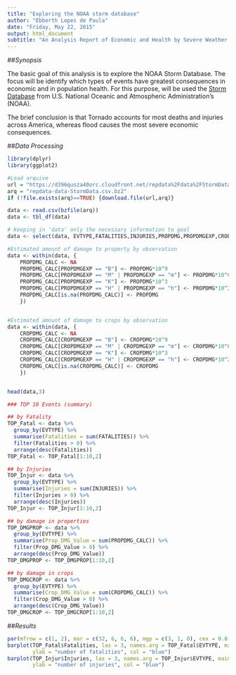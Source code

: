 ```yaml
---
title: "Exploring the NOAA storm database"
author: "Ebberth Lopes de Paula"
date: "Friday, May 22, 2015"
output: html_document
subtitle: "An Analysis Report of Economic and Health by Severe Weather Events"
---
```




##*Synopsis*

The basic goal of this analysis is to explore the NOAA Storm Database.
The focus will be identify which types of events have greatest consequences in economic and in population health.
For this purpose, will be used the [Storm Database](https:\\396qusza40orc.cloudfront.net\repdata%2Fdata%2FStormData.csv.bz2) from U.S. National Oceanic and Atmospheric Administration's (NOAA).

The brief conclusion is that Tornado accounts for most deaths and injuries across America, whereas flood causes the most severe economic consequences.

##*Data Processing*


```r
library(dplyr)
library(ggplot2)

#Load arquive
url = "https://d396qusza40orc.cloudfront.net/repdata%2Fdata%2FStormData.csv.bz2"
arq = "repdata-data-StormData.csv.bz2"
if (!file.exists(arq)==TRUE) {download.file(url,arq)}

data <- read.csv(bzfile(arq))
data <- tbl_df(data)

# Keeping in 'data' only the necessary information to goal
data <- select(data, EVTYPE,FATALITIES,INJURIES,PROPDMG,PROPDMGEXP,CROPDMG,CROPDMGEXP)

#Estimated amount of damage to property by observation
data <- within(data, {
    PROPDMG_CALC <- NA
    PROPDMG_CALC[PROPDMGEXP == "B"] <- PROPDMG*10^9
    PROPDMG_CALC[PROPDMGEXP == "M" | PROPDMGEXP == "m"] <- PROPDMG*10^6
    PROPDMG_CALC[PROPDMGEXP == "K"] <- PROPDMG*10^3
    PROPDMG_CALC[PROPDMGEXP == "H" | PROPDMGEXP == "h"] <- PROPDMG*10^2
    PROPDMG_CALC[is.na(PROPDMG_CALC)] <- PROPDMG
    })


#Estimated amount of damage to crops by observation
data <- within(data, {
    CROPDMG_CALC <- NA
    CROPDMG_CALC[CROPDMGEXP == "B"] <- CROPDMG*10^9
    CROPDMG_CALC[CROPDMGEXP == "M" | CROPDMGEXP == "m"] <- CROPDMG*10^6
    CROPDMG_CALC[CROPDMGEXP == "K"] <- CROPDMG*10^3
    CROPDMG_CALC[CROPDMGEXP == "H" | CROPDMGEXP == "h"] <- CROPDMG*10^2
    CROPDMG_CALC[is.na(CROPDMG_CALC)] <- CROPDMG
    })


head(data,3)

### TOP 10 Events (summary)

## by Fatality
TOP_Fatal <- data %>%
  group_by(EVTYPE) %>%
  summarise(Fatalities = sum(FATALITIES)) %>%
  filter(Fatalities > 0) %>%
  arrange(desc(Fatalities))
TOP_Fatal <- TOP_Fatal[1:10,2]

## by Injuries
TOP_Injur <- data %>%
  group_by(EVTYPE) %>%
  summarise(Injuries = sum(INJURIES)) %>%
  filter(Injuries > 0) %>%
  arrange(desc(Injuries))
TOP_Injur <- TOP_Injur[1:10,2]

## by damage in properties
TOP_DMGPROP <- data %>%
  group_by(EVTYPE) %>%
  summarise(Prop_DMG_Value = sum(PROPDMG_CALC)) %>%
  filter(Prop_DMG_Value > 0) %>%
  arrange(desc(Prop_DMG_Value))
TOP_DMGPROP <- TOP_DMGPROP[1:10,2]

## by damage in crops
TOP_DMGCROP <- data %>%
  group_by(EVTYPE) %>%
  summarise(Crop_DMG_Value = sum(CROPDMG_CALC)) %>%
  filter(Crop_DMG_Value > 0) %>%
  arrange(desc(Crop_DMG_Value))
TOP_DMGCROP <- TOP_DMGCROP[1:10,2]


```



##*Results*
```r
par(mfrow = c(1, 2), mar = c(32, 6, 6, 6), mgp = c(3, 1, 0), cex = 0.8)
barplot(TOP_Fatal$Fatalities, las = 3, names.arg = TOP_Fatal$EVTYPE, main = "Top 10 Highest Fatalities", 
        ylab = "number of fatalities", col = "blue")
barplot(TOP_Injur$Injuries, las = 3, names.arg = TOP_Injur$EVTYPE, main = "Top 10 Highest Injuries", 
        ylab = "number of injuries", col = "blue")
```
